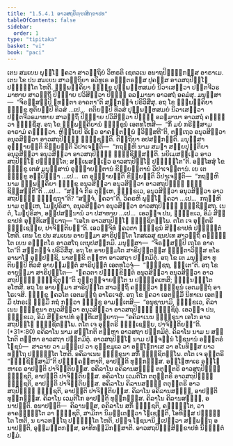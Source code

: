 ```yaml
---
title: "1.5.4.1 ອາວສຖປິຓ຺ຑສິກ຺ຂາປທ"
tableOfContents: false
sidebar:
  order: 1
type: "tipitaka"
basket: "vi"
book: "paci"
---
```



<DynamicBreadcrumb />

<Division number="203" book="paci">

<Paragraph number="664" book="paci">
ເຕນ ສມເຍນ ພຸທ຺ໂຘ ຠຄວາ ສາວຕ຺ຖິຍໍ ວິຫຣຕິ ເຊຕວເນ ອນາຖປິຓ຺ຑິກສ຺ສ ອາຣາເມ. ເຕນ ໂຂ ປນ ສມເຍນ ສາວຕ຺ຖິຍາ ອວິທູເຣ ອຎ຺ຎຕຣສ຺ສ ປູຄສ຺ສ ອາວສຖປິຓ຺ໂຑ ປຎ຺ຎຕ຺ໂຕ ໂຫຕິ. ຉພ຺ພຄ຺ຄິຍາ ຠິກ຺ຂູ ປຸພ຺ພຓ຺ຫສມຍໍ ນິວາເສຕ຺ວາ ປຕ຺ຕຈີວຣມາທາຍ ສາວຕ຺ຖິໍ ປິຓ຺ຑາຍ ປວິສິຕ຺ວາ ປິຓ຺ຑໍ ອລຠມານາ ອາວສຖໍ ອຄມໍສຸ. ມນຸສ຺ສາ—  “ຈິຣສ຺ສມ຺ປິ ຠທນ຺ຕາ ອາຄຕາ”ຕິ ສກ຺ກຈ຺ຈໍ ປຣິວິສິໍສຸ. ອຖ ໂຂ ຉພ຺ພຄ຺ຄິຍາ ຠິກ຺ຂູ ທຸຕິຍມ຺ປິ ທິວສໍ …ເປ…  ຕຕິຍມ຺ປິ ທິວສໍ ປຸພ຺ພຓ຺ຫສມຍໍ ນິວາເສຕ຺ວາ ປຕ຺ຕຈີວຣມາທາຍ ສາວຕ຺ຖິໍ ປິຓ຺ຑາຍ ປວິສິຕ຺ວາ ປິຓ຺ຑໍ ອລຠມານາ ອາວສຖໍ ຄນ຺ຕ຺ວາ ຠຸຎ຺ຊິໍສຸ. ອຖ ໂຂ ຉພ຺ພຄ຺ຄິຍານໍ ຠິກ຺ຂູນໍ ເອຕທໂຫສິ—  “ກິໍ ມຍໍ ກຣິສ຺ສາມ ອາຣາມໍ ຄນ຺ຕ຺ວາ. ຫິຍ຺ໂຍປິ ອິເຘວ ອາຄນ຺ຕພ຺ພໍ ຠວິສ຺ສຕີ”ຕິ, ຕຕ຺ເຖວ ອນຸວສິຕ຺ວາ ອນຸວສິຕ຺ວາ ອາວສຖປິຓ຺ຑໍ ຠຸຎ຺ຊນ຺ຕິ. ຕິຕ຺ຖິຍາ ອປສກ຺ກນ຺ຕິ. ມນຸສ຺ສາ ອຸຊ຺ຌາຍນ຺ຕິ ຂິຍ຺ຍນ຺ຕິ ວິປາເຈນ຺ຕິ—  “ກຖຎ຺ຫິ ນາມ ສມຓາ ສກ຺ຍປຸຕ຺ຕິຍາ ອນຸວສິຕ຺ວາ ອນຸວສິຕ຺ວາ ອາວສຖປິຓ຺ຑໍ ຠຸຎ຺ຊິສ຺ສນ຺ຕິ. ນຍິເມສຎ຺ເຎວ ອາວສຖປິຓ຺ໂຑ ປຎ຺ຎຕ຺ໂຕ; ສພ຺ເພສຎ຺ເຎວ ອາວສຖປິຓ຺ໂຑ ປຎ຺ຎຕ຺ໂຕ”ຕິ.
</Paragraph>

<Paragraph number="665" book="paci">
ອສ຺ໂສສຸໍ ໂຂ ຠິກ຺ຂູ ເຕສໍ ມນຸສ຺ສານໍ ອຸຊ຺ຌາຍນ຺ຕານໍ ຂິຍ຺ຍນ຺ຕານໍ ວິປາເຈນ຺ຕານໍ. ເຍ ເຕ ຠິກ຺ຂູ ອປ຺ປິຈ຺ຉາ …ເປ…  ເຕ ອຸຊ຺ຌາຍນ຺ຕິ ຂິຍ຺ຍນ຺ຕິ ວິປາເຈນ຺ຕິ—  “ກຖຎ຺ຫິ ນາມ ຉພ຺ພຄ຺ຄິຍາ ຠິກ຺ຂູ ອນຸວສິຕ຺ວາ ອນຸວສິຕ຺ວາ ອາວສຖປິຓ຺ຑໍ ຠຸຎ຺ຊິສ຺ສນ຺ຕີ”ຕິ …ເປ…  “ສຈ຺ຈໍ ກິຣ ຕຸມ຺ເຫ, ຠິກ຺ຂເວ, ອນຸວສິຕ຺ວາ ອນຸວສິຕ຺ວາ ອາວສຖປິຓ຺ຑໍ ຠຸຎ຺ຊຖາ”ຕິ? “ສຈ຺ຈໍ, ຠຄວາ”ຕິ. ວິຄຣຫິ ພຸທ຺ໂຘ ຠຄວາ …ເປ…  ກຖຎ຺ຫິ ນາມ ຕຸມ຺ເຫ, ໂມຆປຸຣິສາ, ອນຸວສິຕ຺ວາ ອນຸວສິຕ຺ວາ ອາວສຖປິຓ຺ຑໍ ຠຸຎ຺ຊິສ຺ສຖ. ເນຕໍ, ໂມຆປຸຣິສາ, ອປ຺ປສນ຺ນານໍ ວາ ປສາທາຍ …ເປ…  ເອວຎ຺ຈ ປນ, ຠິກ຺ຂເວ, ອິມໍ ສິກ຺ຂາປທໍ ອຸທ຺ທິເສຍ຺ຍາຖ—
</Paragraph>

<Paragraph number="666" book="paci">
<Emphasis>“ເອໂກ ອາວສຖປິຓ຺ໂຑ ຠຸຎ຺ຊິຕພ຺ໂພ. ຕໂຕ ເຈ ອຸຕ຺ຕຣິ ຠຸຎ຺ເຊຍ຺ຍ, ປາຈິຕ຺ຕິຍນ຺”</Emphasis>ຕິ.
</Paragraph>

<Paragraph number="667" book="paci">
ເອວຎ຺ຈິທໍ ຠຄວຕາ ຠິກ຺ຂູນໍ ສິກ຺ຂາປທໍ ປຎ຺ຎຕ຺ຕໍ ໂຫຕິ.
</Paragraph>

</Division>
<Division number="204" book="paci">

<Paragraph number="668" book="paci">
ເຕນ ໂຂ ປນ ສມເຍນ ອາຍສ຺ມາ ສາຣິປຸຕ຺ໂຕ ໂກສເລສຸ ຊນປເທ ສາວຕ຺ຖິໍ ຄຈ຺ຉນ຺ໂຕ ເຍນ ອຎ຺ຎຕໂຣ ອາວສໂຖ ເຕນຸປສງ຺ກມິ. ມນຸສ຺ສາ—  “ຈິຣສ຺ສມ຺ປິ ເຖໂຣ ອາຄໂຕ”ຕິ ສກ຺ກຈ຺ຈໍ ປຣິວິສິໍສຸ. ອຖ ໂຂ ອາຍສ຺ມໂຕ ສາຣິປຸຕ຺ຕສ຺ສ ຠຸຕ຺ຕາວິສ຺ສ ຂໂຣ ອາພາໂຘ ອຸປ຺ປຊ຺ຊິ, ນາສກ຺ຂິ ຕມ຺ຫາ ອາວສຖາ ປກ຺ກມິຕຸໍ. ອຖ ໂຂ ເຕ ມນຸສ຺ສາ ທຸຕິຍມ຺ປິ ທິວສໍ ອາຍສ຺ມນ຺ຕໍ ສາຣິປຸຕ຺ຕໍ ເອຕທໂວຈຸໍ—  “ຠຸຎ຺ຊຖ, ຠນ຺ເຕ”ຕິ. ອຖ ໂຂ ອາຍສ຺ມາ ສາຣິປຸຕ຺ໂຕ—  “ຠຄວຕາ ປຏິກ຺ຂິຕ຺ຕໍ ອນຸວສິຕ຺ວາ ອນຸວສິຕ຺ວາ ອາວສຖປິຓ຺ຑໍ ຠຸຎ຺ຊິຕຸນ຺”ຕິ ກຸກ຺ກຸຈ຺ຈາຍນ຺ໂຕ ນ ປຏິຄ຺ຄເຫສິ; ຉິນ຺ນຠຕ຺ໂຕ ອໂຫສິ. ອຖ ໂຂ ອາຍສ຺ມາ ສາຣິປຸຕ຺ໂຕ ສາວຕ຺ຖິໍ ຄນ຺ຕ຺ວາ ຠິກ຺ຂູນໍ ເອຕມຕ຺ຖໍ ອາໂຣເຈສິ. ຠິກ຺ຂູ ຠຄວໂຕ ເອຕມຕ຺ຖໍ ອາໂຣເຈສຸໍ.
</Paragraph>

<Paragraph number="669" book="paci">
ອຖ ໂຂ ຠຄວາ ເອຕສ຺ມິໍ ນິທາເນ ເອຕສ຺ມິໍ ປກຣເຓ ຘມ຺ມິໍ ກຖໍ ກຕ຺ວາ ຠິກ຺ຂູ ອາມນ຺ເຕສິ—  “ອນຸຊານາມິ, ຠິກ຺ຂເວ, ຄິລາເນນ ຠິກ຺ຂຸນາ ອນຸວສິຕ຺ວາ ອນຸວສິຕ຺ວາ ອາວສຖປິຓ຺ຑໍ ຠຸຎ຺ຊິຕຸໍ. ເອວຎ຺ຈ ປນ, ຠິກ຺ຂເວ, ອິມໍ ສິກ຺ຂາປທໍ ອຸທ຺ທິເສຍ຺ຍາຖ—
</Paragraph>

</Division>
<Division number="205" book="paci">

<Paragraph number="670" book="paci">
<Emphasis>“ອຄິລາເນນ ຠິກ຺ຂຸນາ ເອໂກ ອາວສຖປິຓ຺ໂຑ ຠຸຎ຺ຊິຕພ຺ໂພ. ຕໂຕ ເຈ ອຸຕ຺ຕຣິ ຠຸຎ຺ເຊຍ຺ຍ, ປາຈິຕ຺ຕິຍນ຺”</Emphasis>ຕິ. (*31*:<Emphasis>80</Emphasis>)
</Paragraph>

</Division>
<Division number="206" book="paci">

<Paragraph number="671" book="paci">
<Emphasis>ອຄິລາໂນ</Emphasis> ນາມ ສກ຺ໂກຕິ ຕມ຺ຫາ ອາວສຖາ ປກ຺ກມິຕຸໍ.
</Paragraph>

<Paragraph number="672" book="paci">
<Emphasis>ຄິລາໂນ</Emphasis> ນາມ ນ ສກ຺ໂກຕິ ຕມ຺ຫາ ອາວສຖາ ປກ຺ກມິຕຸໍ.
</Paragraph>

<Paragraph number="673" book="paci">
<Emphasis>ອາວສຖປິຓ຺ໂຑ</Emphasis> ນາມ ປຎ຺ຈນ຺ນໍ ໂຠຊນານໍ ອຎ຺ຎຕຣໍ ໂຠຊນໍ—  ສາລາຍ ວາ ມຓ຺ຑເປ ວາ ຣຸກ຺ຂມູເລ ວາ ອຊ຺ໂຌກາເສ ວາ ອໂນທິສ຺ສ ຍາວທຕ຺ໂຖ ປຎ຺ຎຕ຺ໂຕ ໂຫຕິ. ອຄິລາເນນ ຠິກ຺ຂຸນາ ສກິໍ ຠຸຎ຺ຊິຕພ຺ໂພ. ຕໂຕ ເຈ ອຸຕ຺ຕຣິ “ຠຸຎ຺ຊິສ຺ສາມີ”ຕິ ປຏິຄ຺ຄຓ຺ຫາຕິ, ອາປຕ຺ຕິ ທຸກ຺ກຏສ຺ສ. ອຊ຺ໂຌຫາເຣ ອຊ຺ໂຌຫາເຣ ອາປຕ຺ຕິ ປາຈິຕ຺ຕິຍສ຺ສ.
</Paragraph>

</Division>
<Division number="207" book="paci">

<Paragraph number="674" book="paci">
ອຄິລາໂນ ອຄິລານສຎ຺ຎີ ຕຕຸຕ຺ຕຣິ ອາວສຖປິຓ຺ຑໍ ຠຸຎ຺ຊຕິ, ອາປຕ຺ຕິ ປາຈິຕ຺ຕິຍສ຺ສ. ອຄິລາໂນ ເວມຕິໂກ ຕຕຸຕ຺ຕຣິ ອາວສຖປິຓ຺ຑໍ ຠຸຎ຺ຊຕິ, ອາປຕ຺ຕິ ປາຈິຕ຺ຕິຍສ຺ສ. ອຄິລາໂນ ຄິລານສຎ຺ຎີ ຕຕຸຕ຺ຕຣິ ອາວສຖປິຓ຺ຑໍ ຠຸຎ຺ຊຕິ, ອາປຕ຺ຕິ ປາຈິຕ຺ຕິຍສ຺ສ.
</Paragraph>

<Paragraph number="675" book="paci">
ຄິລາໂນ ອຄິລານສຎ຺ຎີ, ອາປຕ຺ຕິ ທຸກ຺ກຏສ຺ສ. ຄິລາໂນ ເວມຕິໂກ ອາປຕ຺ຕິ ທຸກ຺ກຏສ຺ສ. ຄິລາໂນ ຄິລານສຎ຺ຎີ, ອນາປຕ຺ຕິ.
</Paragraph>

</Division>
<Division number="208" book="paci">

<Paragraph number="676" book="paci">
ອນາປຕ຺ຕິ—  ຄິລານສ຺ສ, ອຄິລາໂນ ສກິໍ ຠຸຎ຺ຊຕິ, ຄຈ຺ຉນ຺ໂຕ, ວາ ອາຄຈ຺ຉນ຺ໂຕ ວາ ຠຸຎ຺ຊຕິ, ສາມິກາ ນິມນ຺ເຕຕ຺ວາ ໂຠເຊນ຺ຕິ, ໂອທິສ຺ສ ປຎ຺ຎຕ຺ໂຕ ໂຫຕິ, ນ ຍາວທຕ຺ໂຖ ປຎ຺ຎຕ຺ໂຕ ໂຫຕິ, ປຎ຺ຈ ໂຠຊນານິ ຐເປຕ຺ວາ ສພ຺ພຕ຺ຖ ອນາປຕ຺ຕິ, ອຸມ຺ມຕ຺ຕກສ຺ສ, ອາທິກມ຺ມິກສ຺ສາຕິ.

</Paragraph>
</Division>

<Paragraph number="677" type="center" book="paci">
ອາວສຖປິຓ຺ຑສິກ຺ຂາປທໍ ນິຏ຺ຐິຕໍ ປຐມໍ.
</Paragraph>